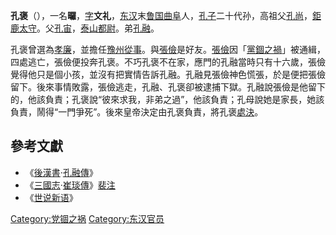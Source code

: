 '''孔褒'''（{{bd|2世紀||169年||catIdx=K}}），一名'''曪'''，[[表字|字]]'''文礼'''，[[东汉|东汉]]末[[鲁国|鲁国]][[曲阜|曲阜]]人，[[孔子|孔子]]二十代孙，高祖父[[孔尚_(東漢)|孔尚]]，[[鉅鹿|鉅鹿]][[太守|太守]]。父[[孔宙|孔宙]]，[[泰山|泰山]][[都尉|都尉]]。弟[[孔融|孔融]]。

孔褒曾選為[[孝廉|孝廉]]，並擔任[[豫州刺史部|豫州]][[從事|從事]]。與[[張儉|張儉]]是好友。[[張儉|張儉]]因「[[黨錮之禍|黨錮之禍]]」被通緝，四處逃亡，張儉便投奔孔褒。不巧孔褒不在家，應門的孔融當時只有十六歲，張儉覺得他只是個小孩，並沒有把實情告訴孔融。孔融見張儉神色慌張，於是便把張儉留下。後來事情敗露，張儉逃走，孔融、孔褒卻被逮捕下獄。孔融說張儉是他留下的，他該負責；孔褒說“彼來求我，非弟之過”，他該負責；孔母說她是家長，她該負責，鬧得“一門爭死”。後來皇帝決定由孔褒負責，將孔褒[[處決|處決]]。

==參考文獻==
*《[[後漢書|後漢書]]·[[s:後漢書/卷70|孔融傳]]》
*《[[三國志|三國志]]·[[s:三國志/卷12|崔琰傳]]》[[裴注|裴注]]
*《[[世说新语|世说新语]]》

{{Authority control}}
{{DEFAULTSORT:kong rong}}
[[Category:党锢之祸|Category:党锢之祸]]
[[Category:东汉官员|Category:东汉官员]]